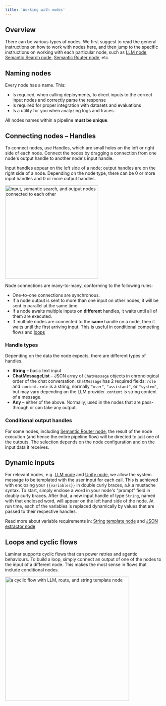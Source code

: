 ```yaml
---
title: 'Working with nodes'
---
```


## Overview

There can be various types of nodes.
We first suggest to read the general instructions on how to work with nodes here, and then jump
to the specific instructions on working with each particular node,
such as [LLM node](/nodes/LLM),
[Semantic Search node](/nodes/semantic-search),
[Semantic Router node](/nodes/semantic-router), etc.

## Naming nodes

Every node has a name. This:
- Is required, when calling deployments, to direct inputs to the correct input nodes and correctly parse the response
- Is required for proper integration with datasets and evaluations
- Is a utility for you when analyzing logs and traces.

All nodes names within a pipeline **must be unique**.

## Connecting nodes – Handles

To connect nodes, use Handles, which are small holes on the left or right side of each node.
Connect the nodes by dragging a connection from one node's output handle to another node's input handle.

Input handles appear on the left side of a node; output handles are on the right side of a node.
Depending on the node type, there can be 0 or more input handles and 0 or more output handles.


<img height="300" src="/images/pipeline-builder/connected-nodes.png" alt="input, semantic search, and output nodes connected to each other"/>

Node connections are many-to-many, conforming to the following rules:
- One-to-one connections are synchronous.
- If a node output is sent to more than one input on other nodes, it will be sent in parallel at the same time.
- If a node awaits multiple inputs on __different__ handles, it waits until all of them are executed.
- If multiple nodes are connected to the __same__ handle on a node, then it waits until the first arriving input.
This is useful in conditional competing flows and [loops](/pipeline/working-with-nodes#loops-and-cyclic-flows)

### Handle types

Depending on the data the node expects, there are different types of handles.

- **String** – basic text input
- **ChatMessageList** – JSON array of `ChatMessage` objects in chronological order of the chat conversation. `ChatMessage` has 2 required fields: `role` and `content`. `role` is a string, normally `"user"`, `"assistant"`, or `"system"`,
but may vary depending on the LLM provider. `content` is string content of a message.
- **Any** – either of the above. Normally, used in the nodes that are pass-through or can take any output.

### Conditional output handles

For some nodes, including [Semantic Router node](/nodes/semantic-router), the result of the node execution (and hence the entire pipeline flow) will be directed to just one of the outputs.
The selection depends on the node configuration and on the input data it receives.

## Dynamic inputs

For relevant nodes, e.g. [LLM node](/nodes/LLM) and [Unify node](/nodes/unify),
we allow the system message to be templated with the user input for each call.
This is achieved with enclosing your `{{variables}}` in double curly braces, a.k.a mustache syntax.
To start, simply enclose a word in your node's "prompt" field in doubly curly braces. After that, a new input handle of type `String`, named with that enclosed word,
will appear on the left hand side of the node. At run time, each of the variables is replaced dynamically by values that are passed to their respective handles.

Read more about variable requirements in: [String template node](/nodes/string-template) and [JSON extractor node](/nodes/json-extractor)

## Loops and cyclic flows

Laminar supports cyclic flows that can power retries and agentic behaviours.
To build a loop, simply connect an output of one of the nodes to the input of a different node.
This makes the most sense in flows that include conditional nodes.

<img height="400" src="/images/pipeline-builder/sample-cyclic-flow.png" alt="a cyclic flow with LLM, route, and string template node"/>
